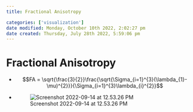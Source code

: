 ```yaml
---
title: Fractional Anisotropy

categories: ['visualization']
date modified: Monday, October 10th 2022, 2:02:27 pm
date created: Thursday, July 28th 2022, 5:59:06 pm
---
```


# Fractional Anisotropy
- $$FA = \sqrt{\frac{3}{2}}\frac{\sqrt{\Sigma_{i=1}^{3}(\lambda_{1}-\mu)^{2}}}{\Sigma_{i=1}^{3}\lambda_{i}^{2}}$$
- ![Screenshot 2022-09-14 at 12.53.26 PM](images/Screenshot%202022-09-14%20at%2012.53.26%20PM.png)



